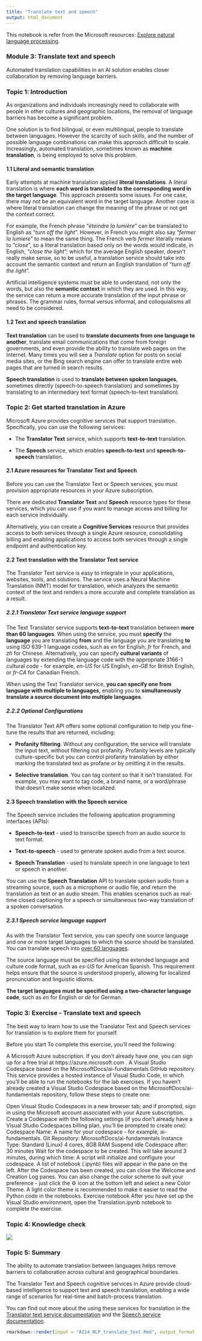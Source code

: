```yaml
---
title: "Translate text and speech"
output: html_document
---
```


This notebook is refer from the Microsoft resources: [Explore natural language processing](https://docs.microsoft.com/en-gb/learn/paths/explore-natural-language-processing/).

### Module 3: Translate text and speech

Automated translation capabilities in an AI solution enables closer collaboration by removing language barriers.

### Topic 1: Introduction

As organizations and individuals increasingly need to collaborate with people in other cultures and geographic locations, the removal of language barriers has become a significant problem.

One solution is to find bilingual, or even multilingual, people to translate between languages. However the scarcity of such skills, and the number of possible language combinations can make this approach difficult to scale. Increasingly, automated translation, sometimes known as **machine translation**, is being employed to solve this problem.

#### 1.1 Literal and semantic translation

Early attempts at machine translation applied **literal translations**. A literal translation is where **each word is translated to the corresponding word in the target language**. This approach presents some issues. For one case, there may not be an equivalent word in the target language. Another case is where literal translation can change the meaning of the phrase or not get the context correct.

For example, the French phrase "*éteindre la lumière*" can be translated to English as "*turn off the light*". However, in French you might also say "*fermer la lumiere*" to mean the same thing. The French verb *fermer* literally means to "*close*", so a literal translation based only on the words would indicate, in English, "*close the light*"; which for the average English speaker, doesn't really make sense, so to be useful, a translation service should take into account the semantic context and return an English translation of "*turn off the light*".

Artificial intelligence systems must be able to understand, not only the words, but also the **semantic context** in which they are used. In this way, the service can return a more accurate translation of the input phrase or phrases. The grammar rules, formal versus informal, and colloquialisms all need to be considered.

#### 1.2 Text and speech translation

**Text translation** can be used to **translate documents from one language to another**, translate email communications that come from foreign governments, and even provide the ability to translate web pages on the Internet. Many times you will see a *Translate* option for posts on social media sites, or the Bing search engine can offer to translate entire web pages that are turned in search results.

**Speech translation** is used to **translate between spoken languages**, sometimes directly (speech-to-speech translation) and sometimes by translating to an intermediary text format (speech-to-text translation).


### Topic 2: Get started translation in Azure

Microsoft Azure provides cognitive services that support translation. Specifically, you can use the following services:

- The **Translator Text** service, which supports **text-to-text** translation.

- The **Speech** service, which enables **speech-to-text** and **speech-to-speech** translation.

#### 2.1 Azure resources for Translator Text and Speech

Before you can use the Translator Text or Speech services, you must provision appropriate resources in your Azure subscription.

There are dedicated **Translator Text** and **Speech** resource types for these services, which you can use if you want to manage access and billing for each service individually.

Alternatively, you can create a **Cognitive Services** resource that provides access to both services through a single Azure resource, consolidating billing and enabling applications to access both services through a single endpoint and authentication key.

#### 2.2 Text translation with the Translator Text service

The Translator Text service is easy to integrate in your applications, websites, tools, and solutions. The service uses a Neural Machine Translation (NMT) model for translation, which analyzes the semantic context of the text and renders a more accurate and complete translation as a result.

##### 2.2.1 Translator Text service language support

The Text Translator service supports **text-to-text** translation between **more than 60 languages**. When using the service, you must **specify** the **language** you are translating **from** and the language you are translating **to** using ISO 639-1 language codes, such as *en* for English, *fr* for French, and *zh* for Chinese. Alternatively, you can specify **cultural variants** of languages by extending the language code with the appropriate 3166-1 cultural code - for example, *en-US* for US English, *en-GB* for British English, or *fr-CA* for Canadian French.

When using the Text Translator service, **you can specify one from language with multiple to languages**, enabling you to **simultaneously translate a source document into multiple languages**.

##### 2.2.2 Optional Configurations

The Translator Text API offers some optional configuration to help you fine-tune the results that are returned, including:

- **Profanity filtering**. Without any configuration, the service will translate the input text, without filtering out profanity. Profanity levels are typically culture-specific but you can control profanity translation by either marking the translated text as profane or by omitting it in the results.

- **Selective translation**. You can tag content so that it isn't translated. For example, you may want to tag code, a brand name, or a word/phrase that doesn't make sense when localized.

#### 2.3 Speech translation with the Speech service

The Speech service includes the following application programming interfaces (APIs):

- **Speech-to-text** - used to transcribe speech from an audio source to text format.

- **Text-to-speech** - used to generate spoken audio from a text source.

- **Speech Translation** - used to translate speech in one language to text or speech in another.

You can use the **Speech Translation** API to translate spoken audio from a streaming source, such as a microphone or audio file, and return the translation as text or an audio stream. This enables scenarios such as real-time closed captioning for a speech or simultaneous two-way translation of a spoken conversation.

##### 2.3.1 Speech service language support

As with the Translator Text service, you can specify one source language and one or more target languages to which the source should be translated. You can translate speech into [over 60 languages](https://docs.microsoft.com/en-us/azure/cognitive-services/speech-service/language-support#speech-translation).

The source language must be specified using the extended language and culture code format, such as *es-US* for American Spanish. This requirement helps ensure that the source is understood properly, allowing for localized pronunciation and linguistic idioms.

**The target languages must be specified using a two-character language code**, such as *en* for English or *de* for German.


### Topic 3: Exercise - Translate text and speech

The best way to learn how to use the Translator Text and Speech services for translation is to explore them for yourself.

Before you start
To complete this exercise, you'll need the following:

A Microsoft Azure subscription. If you don't already have one, you can sign up for a free trial at https://azure.microsoft.com .
A Visual Studio Codespace based on the MicrosoftDocs/ai-fundamentals GitHub repository. This service provides a hosted instance of Visual Studio Code, in which you'll be able to run the notebooks for the lab exercises.
If you haven't already created a Visual Studio Codespace based on the MicrosoftDocs/ai-fundamentals repository, follow these steps to create one:

Open Visual Studio Codespaces  in a new browser tab; and if prompted, sign in using the Microsoft account associated with your Azure subscription.
Create a Codespace with the following settings (if you don't already have a Visual Studio Codespaces billing plan, you'll be prompted to create one):
Codespace Name: A name for your codespace - for example, ai-fundamentals.
Git Repository: MicrosoftDocs/ai-fundamentals
Instance Type: Standard (Linux) 4 cores, 8GB RAM
Suspend idle Codespace after: 30 minutes
Wait for the codespace to be created. This will take around 3 minutes, during which time:
A script will initialize and configure your codespace.
A list of notebook (.ipynb) files will appear in the pane on the left.
After the Codespace has been created, you can close the Welcome and Creation Log panes. You can also change the color scheme to suit your preference - just click the ⚙ icon at the bottom left and select a new Color Theme. A light color theme is recommended to make it easier to read the Python code in the notebooks.
Exercise notebook
After you have set up the Visual Studio environment, open the Translation.ipynb notebook to complete the exercise.


### Topic 4: Knowledge check

![](../image/AI14_knowledge_check.png)


### Topic 5: Summary

The ability to automate translation between languages helps remove barriers to collaboration across cultural and geographical boundaries.

The Translator Text and Speech cognitive services in Azure provide cloud-based intelligence to support text and speech translation, enabling a wide range of scenarios for real-time and batch-process translation.

You can find out more about the using these services for translation in the [Translator text service documentation](https://docs.microsoft.com/en-us/azure/cognitive-services/translator/) and the [Speech service documentation](https://docs.microsoft.com/en-us/azure/cognitive-services/speech-service/).


```r
rmarkdown::render(input = "AI14_NLP_translate_text.Rmd", output_format = "github_document", output_file = "README.md")
```

